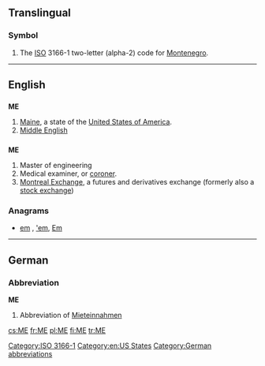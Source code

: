 {{also|Appendix:Variations of "me"}}
==Translingual==
===Symbol===
{{head|mul|symbol}}
# The [[ISO]] 3166-1 two-letter (alpha-2) code for [[Montenegro]].

[[Category:ISO 3166-1]]
----

==English==

==={{abbreviation}}===
'''ME'''

# [[Maine]], a state of the [[United States of America]].
# [[Middle English]]

==={{initialism}}===
{{wikipedia|coroner}}
'''ME'''
# Master of engineering
# Medical examiner, or [[coroner]].
# [[w:Montreal Exchange|Montreal Exchange]], a futures and derivatives exchange (formerly also a [[stock exchange]])

===Anagrams===
* [[em#English|em]] , [['em#English|'em]], [[Em#English|Em]]

[[Category:en:US States]]

----

==German==

===Abbreviation===
'''ME'''

# {{context|real estate listing|lang=de}} Abbreviation of [[Mieteinnahmen]]

[[Category:German abbreviations]]

[[cs:ME]]
[[fr:ME]]
[[pl:ME]]
[[fi:ME]]
[[tr:ME]]